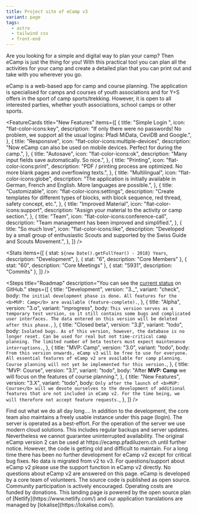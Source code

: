 ```yaml
---
title: Project site of eCamp v3
variant: page
tags:
  - astro
  - tailwind css
  - front-end
---
```



<HeroBanner
  title="eCamp"
  description="Digital camp planning for everyone"
  primary="Try the alpha"
  secondary="Contribute"
/>

<ProseSection>
  <p>
    Are you looking for a simple and digital way to plan your camp? Then
    eCamp is just the thing for you! With this practical tool you can plan all
    the activities for your camp and create a detailed plan that you can print
    out and take with you wherever you go.
  </p>
  <p>
    eCamp is a web-based app for camp and course planning. The application is
    specialised for camps and courses of youth associations and for Y+S offers
    in the sport of camp sports/trekking. However, it is open to all interested
    parties, whether youth associations, school camps or other sports.
  </p>
</ProseSection>

<FeatureCards
  title="New Features"
  items={[
    {
      title: "Simple Login ",
      icon: "flat-color-icons:key",
      description:
        "If only there were no passwords! No problem, we support all the usual logins: Pfadi MiData, CeviDB and Google.",
    },
    {
      title: "Responsive",
      icon: "flat-color-icons:multiple-devices",
      description:
        "Now eCamp can also be used on mobile devices. Perfect for during the camp.",
    },
    {
      title: "Autosave",
      icon: "flat-color-icons:ok",
      description: "Many input fields save automatically. So nice.",
    },
    {
      title: "Printing",
      icon: "flat-color-icons:print",
      description:
        "PDF / printing process are optimized. No more blank pages and overflowing texts.",
    },
    {
      title: "Multilingual",
      icon: "flat-color-icons:globe",
      description:
        "The application is initially available in German, French and English. More languages are possible.",
    },
    {
      title: "Customizable",
      icon: "flat-color-icons:settings",
      description:
        "Create templates for different types of blocks, with block sequence, red thread, safety concept, etc.",
    },
    {
      title: "Improved Material",
      icon: "flat-color-icons:support",
      description: "Assign your material to the activity or camp section.",
    },
    {
      title: "Team",
      icon: "flat-color-icons:conference-call",
      description: "Team management has been improved and simplified.",
    },
    {
      title: "So much love",
      icon: "flat-color-icons:like",
      description:
        "Developed by a small group of enthusiastic Scouts and supported by the Swiss Guide and Scouts Movement.",
    },
  ]}
/>

<Stats
  items={[
    {
      stat: `${new Date().getFullYear() - 2018} Years`,
      description: "Development",
    },
    { stat: "6", description: "Core Members" },
    { stat: "60", description: "Core Meetings" },
    { stat: "5931", description: "Commits" },
  ]}
/>

<Steps
  title="Roadmap"
  description="You can see the <a class='underline' href='https://github.com/ecamp/ecamp3/milestone/7'>current status</a> on GitHub."
  steps={[
    {
      title: "Development",
      version: "3._",
      variant: "check",
      body: `The initial development phase is done. All features for the <b>MVP: Camp</b> are available (feature-complete).`,
    },
    {
      title: "Alpha",
      version: "3.α",
      variant: "inprogress",
      body: `This version serves as a temporary test version, so it still contains some bugs and complicated user interfaces. The data entered on this version will be deleted after this phase.`,
    },
    {
      title: "Closed beta",
      version: "3.β",
      variant: "todo",
      body: `Isolated bugs. As of this version, however, the database is no longer reset.
        Can be used for real but not time-critical camp planning.
        The limited number of beta testers must expect maintenance interruptions.`,
    },
    {
      title: "MVP: Camp",
      version: "3.0",
      variant: "todo",
      body: `From this version onwards, eCamp v3 will be free to use for everyone.
      All essential features of eCamp v2 are available for camp planning. Course planning will not yet be implemented for this version.`,
    },
    {
      title: "MVP: Course",
      version: "3.1",
      variant: "todo",
      body: "After <b>MVP: Camp</b> we will focus on the features of course planning.",
    },
    {
      title: "New Features",
      version: "3.X",
      variant: "todo",
      body: `Only after the launch of <b>MVP: Course</b> will we devote ourselves to the development of additional features that are not included in eCamp v2.
       For the time being, we will therefore not accept feature requests.`,
    },
  ]}
/>

<HighlightedPosts title="Blog">
  Find out what we do all day long....
</HighlightedPosts>

<FaqSection title="Questions & Answers">
  <FaqItem question="How secure is my data at eCamp?">
    In addition to the development, the core team also maintains a freely usable
    instance under this page (login). The server is operated as a best-effort. For
    the operation of the server we use modern cloud solutions.
    This includes regular backups and server updates. Nevertheless we cannot
    guarantee uninterrupted availability.
  </FaqItem>
  <FaqItem question="What will happen to eCamp v2?">
    The original eCamp version 2 can be used at
    https://ecamp.pfadiluzern.ch until further notice. However, the code is
    getting old and difficult to maintain. For a long time there has been no further
    development for eCamp v2 except for critical bug fixes. No data
    is migrated from v2 to v3.
  </FaqItem>
  <FaqItem question="I have a question about eCamp v2">
    For questions/support about eCamp v2 please use the support function in
    eCamp v2 directly. No questions about eCamp v2 are answered on
    this page.
  </FaqItem>
  <FaqItem question="Who is behind eCamp?">
    eCamp is developed by a core team of volunteers. The source code is published as
    open source. Community participation is actively encouraged.
  </FaqItem>
  <FaqItem question="Does anybody support you financially?">
    Operating costs are funded by donations. This landing page is powered by the
    open source plan of [Netlify](https://www.netlify.com/) and our application
    translations are managed by [lokalise](https://lokalise.com/).
  </FaqItem>
</FaqSection>
